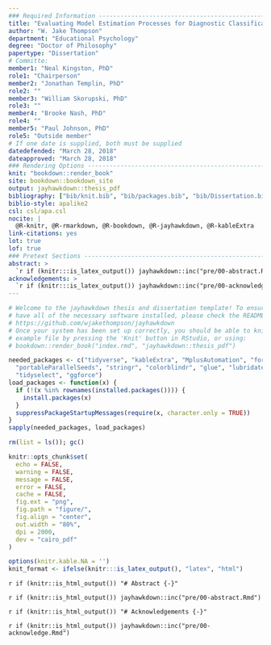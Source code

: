 ```yaml
---
### Required Information -------------------------------------------------------
title: "Evaluating Model Estimation Processes for Diagnostic Classification Models"
author: "W. Jake Thompson"
department: "Educational Psychology"
degree: "Doctor of Philosophy"
papertype: "Dissertation"
# Committe:
member1: "Neal Kingston, PhD"
role1: "Chairperson"
member2: "Jonathan Templin, PhD"
role2: ""
member3: "William Skorupski, PhD"
role3: ""
member4: "Brooke Nash, PhD"
role4: ""
member5: "Paul Johnson, PhD"
role5: "Outside member"
# If one date is supplied, both must be supplied
datedefended: "March 28, 2018"
dateapproved: "March 28, 2018"
### Rendering Options ----------------------------------------------------------
knit: "bookdown::render_book"
site: bookdown::bookdown_site
output: jayhawkdown::thesis_pdf
bibliography: ["bib/knit.bib", "bib/packages.bib", "bib/Dissertation.bib", "bib/diss-correct.bib"]
biblio-style: apalike2
csl: csl/apa.csl
nocite: |
  @R-knitr, @R-rmarkdown, @R-bookdown, @R-jayhawkdown, @R-kableExtra
link-citations: yes
lot: true
lof: true
### Pretext Sections -----------------------------------------------------------
abstract: >
  `r if (knitr:::is_latex_output()) jayhawkdown::inc("pre/00-abstract.Rmd")`
acknowledgements: >
  `r if (knitr:::is_latex_output()) jayhawkdown::inc("pre/00-acknowledge.Rmd")`
---
```


```r
# Welcome to the jayhawkdown thesis and dissertation template! To ensure you
# have all of the necessary software installed, please check the README here:
# https://github.com/wjakethompson/jayhawkdown
# Once your system has been set up correctly, you should be able to knit the
# example file by pressing the 'Knit' button in RStudio, or using:
# bookdown::render_book("index.rmd", "jayhawkdown::thesis_pdf")
```

```r
needed_packages <- c("tidyverse", "kableExtra", "MplusAutomation", "forcats",
  "portableParallelSeeds", "stringr", "colorblindr", "glue", "lubridate",
  "tidyselect", "ggforce")
load_packages <- function(x) {
  if (!(x %in% rownames(installed.packages()))) {
    install.packages(x)
  }
  suppressPackageStartupMessages(require(x, character.only = TRUE))
}
sapply(needed_packages, load_packages)

rm(list = ls()); gc()

knitr::opts_chunk$set(
  echo = FALSE,
  warning = FALSE,
  message = FALSE,
  error = FALSE,
  cache = FALSE,
  fig.ext = "png",
  fig.path = "figure/",
  fig.align = "center",
  out.width = "80%",
  dpi = 2000,
  dev = "cairo_pdf"
)

options(knitr.kable.NA = '')
knit_format <- ifelse(knitr:::is_latex_output(), "latex", "html")
```

`r if (knitr::is_html_output()) "# Abstract {-}"`

`r if (knitr::is_html_output()) jayhawkdown::inc("pre/00-abstract.Rmd")`

`r if (knitr::is_html_output()) "# Acknowledgements {-}"`

`r if (knitr::is_html_output()) jayhawkdown::inc("pre/00-acknowledge.Rmd")`
